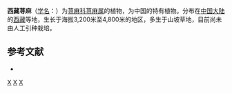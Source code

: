 {{Speciesbox 
| taxon = Urtica tibetica
| authority = [[王文采|W. T. Wang]]
}}
'''西藏荨麻'''（[[学名|学名]]：{{lang|la|''Urtica tibetica''}}）为[[荨麻科|荨麻科]][[荨麻属|荨麻属]]的植物，为中国的特有植物。分布在[[中国大陆|中国大陆]]的[[西藏|西藏]]等地，生长于海拔3,200米至4,800米的地区，多生于山坡草地，目前尚未由人工引种栽培。

== 参考文献 ==
<div class="references-small">
* {{cite web| url =http://www.bioinfo.cn/db05/KmzwSpecies.php?action=view&id=23449| title =西藏荨麻| work =《中国高等植物数据库全库》| publisher =中国科学院微生物研究所| author =昆明植物研究所| accessdate =2009-02-25| deadurl =yes| archiveurl =https://web.archive.org/web/20160305025458/http://www.bioinfo.cn/db05/KmzwSpecies.php?action=view&id=23449| archivedate =2016-03-05| df =}}
</div>
{{Taxonbar|from=Q15232221}}

[[Category:荨麻属|X]]
[[Category:中國特有植物|X]]
[[Category:西藏植物|X]]